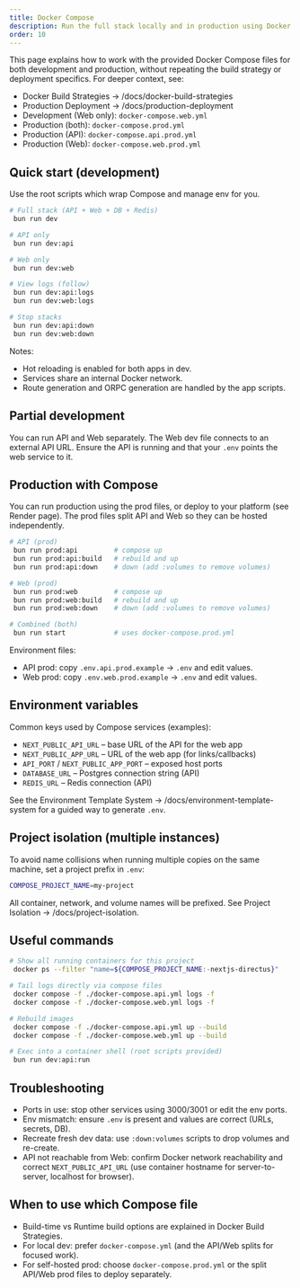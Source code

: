 ```yaml
---
title: Docker Compose
description: Run the full stack locally and in production using Docker Compose.
order: 10
---
```


This page explains how to work with the provided Docker Compose files for both development and production, without repeating the build strategy or deployment specifics. For deeper context, see:

- Docker Build Strategies → /docs/docker-build-strategies
- Production Deployment → /docs/production-deployment
- Development (Web only): `docker-compose.web.yml`
- Production (both): `docker-compose.prod.yml`
- Production (API): `docker-compose.api.prod.yml`
- Production (Web): `docker-compose.web.prod.yml`

## Quick start (development)

Use the root scripts which wrap Compose and manage env for you.

```bash
# Full stack (API + Web + DB + Redis)
 bun run dev

# API only
 bun run dev:api

# Web only
 bun run dev:web

# View logs (follow)
 bun run dev:api:logs
 bun run dev:web:logs

# Stop stacks
 bun run dev:api:down
 bun run dev:web:down
```

Notes:
- Hot reloading is enabled for both apps in dev.
- Services share an internal Docker network.
- Route generation and ORPC generation are handled by the app scripts.

## Partial development

You can run API and Web separately. The Web dev file connects to an external API URL. Ensure the API is running and that your `.env` points the web service to it.

## Production with Compose

You can run production using the prod files, or deploy to your platform (see Render page). The prod files split API and Web so they can be hosted independently.

```bash
# API (prod)
 bun run prod:api         # compose up
 bun run prod:api:build   # rebuild and up
 bun run prod:api:down    # down (add :volumes to remove volumes)

# Web (prod)
 bun run prod:web         # compose up
 bun run prod:web:build   # rebuild and up
 bun run prod:web:down    # down (add :volumes to remove volumes)

# Combined (both)
 bun run start            # uses docker-compose.prod.yml
```

Environment files:
- API prod: copy `.env.api.prod.example` → `.env` and edit values.
- Web prod: copy `.env.web.prod.example` → `.env` and edit values.

## Environment variables

Common keys used by Compose services (examples):
- `NEXT_PUBLIC_API_URL` – base URL of the API for the web app
- `NEXT_PUBLIC_APP_URL` – URL of the web app (for links/callbacks)
- `API_PORT` / `NEXT_PUBLIC_APP_PORT` – exposed host ports
- `DATABASE_URL` – Postgres connection string (API)
- `REDIS_URL` – Redis connection (API)

See the Environment Template System → /docs/environment-template-system for a guided way to generate `.env`.

## Project isolation (multiple instances)

To avoid name collisions when running multiple copies on the same machine, set a project prefix in `.env`:

```bash
COMPOSE_PROJECT_NAME=my-project
```

All container, network, and volume names will be prefixed. See Project Isolation → /docs/project-isolation.

## Useful commands

```bash
# Show all running containers for this project
 docker ps --filter "name=${COMPOSE_PROJECT_NAME:-nextjs-directus}"

# Tail logs directly via compose files
 docker compose -f ./docker-compose.api.yml logs -f
 docker compose -f ./docker-compose.web.yml logs -f

# Rebuild images
 docker compose -f ./docker-compose.api.yml up --build
 docker compose -f ./docker-compose.web.yml up --build

# Exec into a container shell (root scripts provided)
 bun run dev:api:run
```

## Troubleshooting

- Ports in use: stop other services using 3000/3001 or edit the env ports.
- Env mismatch: ensure `.env` is present and values are correct (URLs, secrets, DB).
- Recreate fresh dev data: use `:down:volumes` scripts to drop volumes and re-create.
- API not reachable from Web: confirm Docker network reachability and correct `NEXT_PUBLIC_API_URL` (use container hostname for server-to-server, localhost for browser).

## When to use which Compose file

- Build-time vs Runtime build options are explained in Docker Build Strategies.
- For local dev: prefer `docker-compose.yml` (and the API/Web splits for focused work).
- For self-hosted prod: choose `docker-compose.prod.yml` or the split API/Web prod files to deploy separately.
